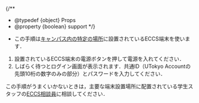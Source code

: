 
{/**
  * @typedef {object} Props
  * @property {boolean} support
  */}

- この手順は[キャンパス内の特定の場所](https://www.ecc.u-tokyo.ac.jp/announcement/2020/10/02_3224.html)に設置されているECCS端末を使います．

1. 設置されているECCS端末の電源ボタンを押して電源を入れてください．
2. しばらく待つとログイン画面が表示されます．共通ID（UTokyo Accountの先頭10桁の数字のみの部分）とパスワードを入力してください．

<Support lang="ja" show={props.support}>この手順がうまくいかないときは，主要な端末設置場所に配置されている学生スタッフの[ECCS相談員](https://www.sodan.ecc.u-tokyo.ac.jp/about-us/tutors-working/)に相談してください．</Support>
